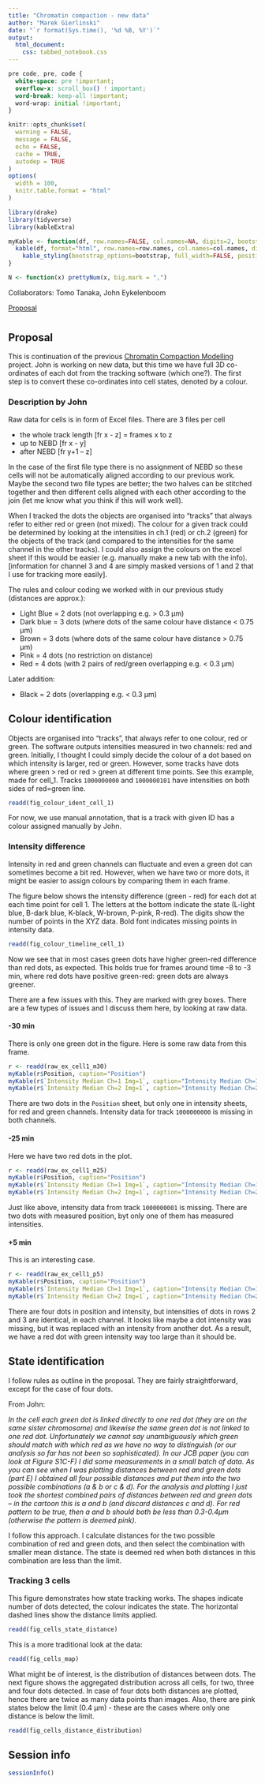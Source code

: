 ```yaml
---
title: "Chromatin compaction - new data"
author: "Marek Gierlinski"
date: "`r format(Sys.time(), '%d %B, %Y')`"
output:
  html_document:
    css: tabbed_notebook.css
---
```


```css
pre code, pre, code {
  white-space: pre !important;
  overflow-x: scroll_box() ! important; 
  word-break: keep-all !important;
  word-wrap: initial !important;
}
```

```r
knitr::opts_chunk$set(
  warning = FALSE,
  message = FALSE,
  echo = FALSE,
  cache = TRUE,
  autodep = TRUE
)
options(
  width = 100,
  knitr.table.format = "html"
)
```

```r
library(drake)
library(tidyverse)
library(kableExtra)

myKable <- function(df, row.names=FALSE, col.names=NA, digits=2, bootstrap="condensed", font.size=12, label=NULL, caption=NULL) {
  kable(df, format="html", row.names=row.names, col.names=col.names, digits=digits, label=label, caption=caption) %>%
    kable_styling(bootstrap_options=bootstrap, full_width=FALSE, position="left", font_size=font.size)
}

N <- function(x) prettyNum(x, big.mark = ",")
```

Collaborators: Tomo Tanaka, John Eykelenboom

[Proposal]()

#  {.tabset}

## Proposal

This is continuation of the previous [Chromatin Compaction Modelling](http://www.compbio.dundee.ac.uk/user/mgierlinski/chromcom/doc/mod3.html) project. John is working on new data, but this time we have full 3D co-ordinates of each dot from the tracking software (which one?). The first step is to convert these co-ordinates into cell states, denoted by a colour.

### Description by John

Raw data for cells is in form of Excel files. There are 3 files per cell

-   the whole track length [fr x - z] = frames x to z
-   up to NEBD [fr x - y]
-   after NEBD [fr y+1 -- z]

In the case of the first file type there is no assignment of NEBD so these cells will not be automatically aligned according to our previous work. Maybe the second two file types are better; the two halves can be stitched together and then different cells aligned with each other according to the join (let me know what you think if this will work well).

When I tracked the dots the objects are organised into "tracks" that always refer to either red or green (not mixed). The colour for a given track could be determined by looking at the intensities in ch.1 (red) or ch.2 (green) for the objects of the track (and compared to the intensities for the same channel in the other tracks). I could also assign the colours on the excel sheet if this would be easier (e.g. manually make a new tab with the info). [information for channel 3 and 4 are simply masked versions of 1 and 2 that I use for tracking more easily].

The rules and colour coding we worked with in our previous study (distances are approx.):

-   Light Blue = 2 dots (not overlapping e.g. \> 0.3 µm)
-   Dark blue = 3 dots (where dots of the same colour have distance \< 0.75 µm)
-   Brown = 3 dots (where dots of the same colour have distance \> 0.75 µm)
-   Pink = 4 dots (no restriction on distance)
-   Red = 4 dots (with 2 pairs of red/green overlapping e.g. \< 0.3 µm)

Later addition:

-   Black = 2 dots (overlapping e.g. \< 0.3 µm)

## Colour identification

Objects are organised into "tracks", that always refer to one colour, red or green. The software outputs intensities measured in two channels: red and green. Initially, I thought I could simply decide the colour of a dot based on which intensity is larger, red or green. However, some tracks have dots where green \> red or red \> green at different time points. See this example, made for cell_1. Tracks `1000000000` and `1000000101` have intensities on both sides of red=green line.

```r
readd(fig_colour_ident_cell_1)
```

For now, we use manual annotation, that is a track with given ID has a colour assigned manually by John.

### Intensity difference

Intensity in red and green channels can fluctuate and even a green dot can sometimes become a bit red. However, when we have two or more dots, it might be easier to assign colours by comparing them in each frame.

The figure below shows the intensity difference (green - red) for each dot at each time point for cell 1. The letters at the bottom indicate the state (L-light blue, B-dark blue, K-black, W-brown, P-pink, R-red). The digits show the number of points in the XYZ data. Bold font indicates missing points in intensity data.


```r
readd(fig_colour_timeline_cell_1) 
```

Now we see that in most cases green dots have higher green-red difference than red dots, as expected. This holds true for frames around time -8 to -3 min, where red dots have positive green-red: green dots are always greener.

There are a few issues with this. They are marked with grey boxes. There are a few types of issues and I discuss them here, by looking at raw data.

#### -30 min

There is only one green dot in the figure. Here is some raw data from this frame.

```r
r <- readd(raw_ex_cell1_m30)
myKable(r$Position, caption="Position")
myKable(r$`Intensity Median Ch=1 Img=1`, caption="Intensity Median Ch=1 Img=1")
myKable(r$`Intensity Median Ch=2 Img=1`, caption="Intensity Median Ch=2 Img=1")
```

There are two dots in the `Position` sheet, but only one in intensity sheets, for red and green channels. Intensity data for track `1000000000` is missing in both channels.

#### -25 min

Here we have two red dots in the plot.

```r
r <- readd(raw_ex_cell1_m25)
myKable(r$Position, caption="Position")
myKable(r$`Intensity Median Ch=1 Img=1`, caption="Intensity Median Ch=1 Img=1")
myKable(r$`Intensity Median Ch=2 Img=1`, caption="Intensity Median Ch=2 Img=1")
```

Just like above, intensity data from track `1000000001` is missing. There are two dots with measured position, byt only one of them has measured intensities.

#### +5 min

This is an interesting case.

```r
r <- readd(raw_ex_cell1_p5)
myKable(r$Position, caption="Position")
myKable(r$`Intensity Median Ch=1 Img=1`, caption="Intensity Median Ch=1 Img=1")
myKable(r$`Intensity Median Ch=2 Img=1`, caption="Intensity Median Ch=2 Img=1")
```

There are four dots in position and intensity, but intensities of dots in rows 2 and 3 are identical, in each channel. It looks like maybe a dot intensity was missing, but it was replaced with an intensity from another dot. As a result, we have a red dot with green intensity way too large than it should be.

## State identification

I follow rules as outline in the proposal. They are fairly straightforward, except for the case of four dots.

From John:

*In the cell each green dot is linked directly to one red dot (they are on the same sister chromosome) and likewise the same green dot is not linked to one red dot. Unfortunately we cannot say unambiguously which green should match with which red as we have no way to distinguish (or our analysis so far has not been so sophisticated). In our JCB paper (you can look at Figure S1C-F) I did some measurements in a small batch of data. As you can see when I was plotting distances between red and green dots (part E) I obtained all four possible distances and put them into the two possible combinations (a & b or c & d). For the analysis and plotting I just took the shortest combined pairs of distances between red and green dots -- in the cartoon this is a and b (and discard distances c and d). For red pattern to be true, then a and b should both be less than 0.3-0.4µm (otherwise the pattern is deemed pink).*

I follow this approach. I calculate distances for the two possible combination of red and green dots, and then select the combination with smaller mean distance. The state is deemed red when both distances in this combination are less than the limit.

### Tracking 3 cells

This figure demonstrates how state tracking works. The shapes indicate number of dots detected, the colour indicates the state. The horizontal dashed lines show the distance limits applied.

```r
readd(fig_cells_state_distance)
```

This is a more traditional look at the data:

```r
readd(fig_cells_map)
```

What might be of interest, is the distribution of distances between dots. The next figure shows the aggregated distribution across all cells, for two, three and four dots detected. In case of four dots both distances are plotted, hence there are twice as many data points than images. Also, there are pink states below the limit (0.4 µm) - these are the cases where only one distance is below the limit.

```r
readd(fig_cells_distance_distribution)
```

## Session info

```r
sessionInfo()
```
